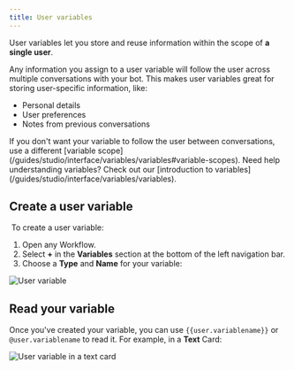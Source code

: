 ```yaml
---
title: User variables
---
```


User variables let you store and reuse information within the scope of **a single user**.

Any information you assign to a user variable will follow the user across multiple conversations with your bot. This makes user variables great for storing user-specific information, like:

- Personal details
- User preferences
- Notes from previous conversations

<Note>
    If you don't want your variable to follow the user between conversations, use a different [variable scope](/guides/studio/interface/variables/variables#variable-scopes).
</Note>

<Tip>
    Need help understanding variables? Check out our [introduction to variables](/guides/studio/interface/variables/variables).
</Tip>

## Create a user variable
​
To create a user variable:

1. Open any Workflow.
2. Select **+** in the **Variables** section at the bottom of the left navigation bar.
3. Choose a **Type** and **Name** for your variable:

![User variable](/guides/studio/interface/variables/user-variable.png)

## Read your variable

Once you've created your variable, you can use `{{user.variablename}}` or `@user.variablename` to read it. For example, in a **Text** Card:

![User variable in a text card](/guides/studio/interface/variables/user-variable-example.png)